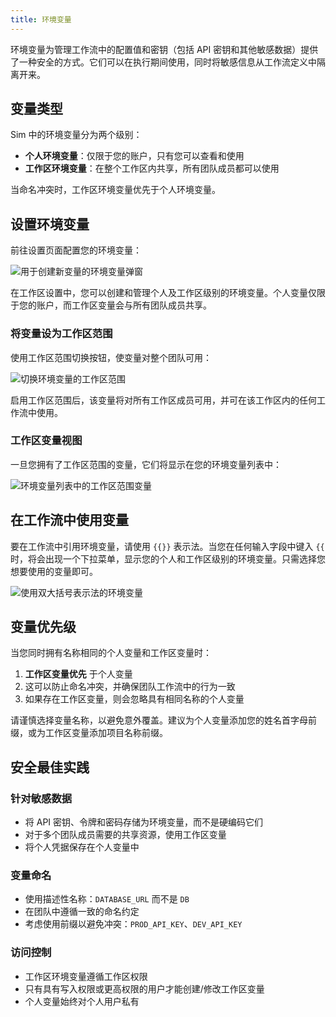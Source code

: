 ```yaml
---
title: 环境变量
---
```



环境变量为管理工作流中的配置值和密钥（包括 API 密钥和其他敏感数据）提供了一种安全的方式。它们可以在执行期间使用，同时将敏感信息从工作流定义中隔离开来。

## 变量类型

Sim 中的环境变量分为两个级别：

- **个人环境变量**：仅限于您的账户，只有您可以查看和使用
- **工作区环境变量**：在整个工作区内共享，所有团队成员都可以使用

<Callout type="info">
当命名冲突时，工作区环境变量优先于个人环境变量。
</Callout>

## 设置环境变量

前往设置页面配置您的环境变量：

<Image
  src="/static/environment/environment-1.png"
  alt="用于创建新变量的环境变量弹窗"
  width={500}
  height={350}
/>

在工作区设置中，您可以创建和管理个人及工作区级别的环境变量。个人变量仅限于您的账户，而工作区变量会与所有团队成员共享。

### 将变量设为工作区范围

使用工作区范围切换按钮，使变量对整个团队可用：

<Image
  src="/static/environment/environment-2.png"
  alt="切换环境变量的工作区范围"
  width={500}
  height={350}
/>

启用工作区范围后，该变量将对所有工作区成员可用，并可在该工作区内的任何工作流中使用。

### 工作区变量视图

一旦您拥有了工作区范围的变量，它们将显示在您的环境变量列表中：

<Image
  src="/static/environment/environment-3.png"
  alt="环境变量列表中的工作区范围变量"
  width={500}
  height={350}
/>

## 在工作流中使用变量

要在工作流中引用环境变量，请使用 `{{}}` 表示法。当您在任何输入字段中键入 `{{` 时，将会出现一个下拉菜单，显示您的个人和工作区级别的环境变量。只需选择您想要使用的变量即可。

<Image
  src="/static/environment/environment-4.png"
  alt="使用双大括号表示法的环境变量"
  width={500}
  height={350}
/>

## 变量优先级

当您同时拥有名称相同的个人变量和工作区变量时：

1. **工作区变量优先** 于个人变量
2. 这可以防止命名冲突，并确保团队工作流中的行为一致
3. 如果存在工作区变量，则会忽略具有相同名称的个人变量

<Callout type="warning">
请谨慎选择变量名称，以避免意外覆盖。建议为个人变量添加您的姓名首字母前缀，或为工作区变量添加项目名称前缀。
</Callout>

## 安全最佳实践

### 针对敏感数据
- 将 API 密钥、令牌和密码存储为环境变量，而不是硬编码它们
- 对于多个团队成员需要的共享资源，使用工作区变量
- 将个人凭据保存在个人变量中

### 变量命名
- 使用描述性名称：`DATABASE_URL` 而不是 `DB`
- 在团队中遵循一致的命名约定
- 考虑使用前缀以避免冲突：`PROD_API_KEY`、`DEV_API_KEY`

### 访问控制
- 工作区环境变量遵循工作区权限
- 只有具有写入权限或更高权限的用户才能创建/修改工作区变量
- 个人变量始终对个人用户私有